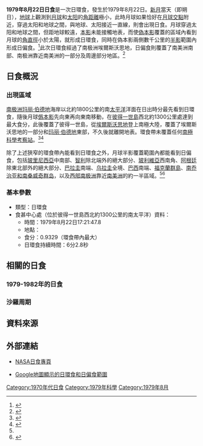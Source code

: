 {{NoteTA
|1=zh-cn:南乔治亚和南桑威奇; zh-tw:南喬治亞與南三明治; zh-hk:南佐治亞與南桑威奇
}}
{{Infobox solar eclipse
|year             = 1979
|month            = 8
|day              = 22
|map              = SE1979Aug22A.png
|map_size         = 300px
|map_caption      = 1979年8月22日日環食路徑圖
|nature           = 日環食
|gamma            = -0.9632
|magnitude        = 0.9329
|saros            = 125
|saros_sequence   = 52
|saros_total      = 73
|duration         = 362.8秒（6分2.8秒）
|location         = [[彼得一世島|彼得一世島]]西北約1300公里的南[[太平洋|太平洋]]
|coords           = {{coord|59|34.0|S|108|30.6|W}}
|max_width        = {{convert|951.9|km}}
|start_partial    = 
|start_total      = 
|start_central    = 
|greatest_eclipse = 17:21:47.8
|end_central      = 
|end_total        = 
|end_partial      = 
|hour             = 17
|minute           = 21
|second           = 47.8
|durations        = 
}}
'''1979年8月22日日食'''是一次日環食，發生於1979年8月22日。[[新月|新月]]當天（即朔日），[[地球|地球]]上觀測到[[月球|月球]]和[[太阳|太阳]]的[[角距離|角距離]]極小，此時月球如果恰好在[[月球交點|月球交點]]附近，穿過太阳和地球之間，與地球、太阳接近一直線，則會出現日食。月球穿過太阳和地球之間，但距地球較遠，[[本影|本影]]未能接觸地表，而使[[偽本影|偽本影]]覆蓋的區域內看到月球的[[角直徑|角直徑]]小於太陽，就形成日環食，同時在偽本影兩側數千公里的[[半影|半影]]範圍內形成日偏食。<ref name="astron">{{cite web|author=樊忠玉|title=日（月）食|url=http://www.astron.ac.cn/bencandy-51-1630-1.htm|publisher=中国天文科普网|accessdate=2016-03-10|archive-date=2014-09-17|archive-url=https://web.archive.org/web/20140917080048/http://www.astron.ac.cn/bencandy-51-1630-1.htm|dead-url=no}}</ref>此次日環食經過了南极洲埃爾斯沃思地，日偏食則覆蓋了南美洲南部、南极洲靠近南美洲的一部分及周邊部分地區。<ref name="NASAGIF">{{cite web|author=Fred Espenak|title=Annular Solar Eclipse of 1979 Aug 22|url=http://eclipse.gsfc.nasa.gov/SEplot/SEplot1951/SE1979Aug22A.GIF|publisher=NASA Eclipse Web Site|accessdate=2016-03-10|archive-date=2020-10-21|archive-url=https://web.archive.org/web/20201021052756/https://eclipse.gsfc.nasa.gov/SEplot/SEplot1951/SE1979Aug22A.GIF|dead-url=no}}{{en}}</ref>

== 日食概況 ==
=== 出現區域 ===
[[南极洲|南极洲]][[玛丽·伯德地|玛丽·伯德地]]海岸以北約1800公里的南[[太平洋|太平洋]]洋面在日出時分最先看到日環食，隨後月球[[僞本影|僞本影]]先向東再向東南移動，在[[彼得一世島|彼得一世島]]西北約1300公里處達到最大食分，此後覆蓋了彼得一世島，從[[埃爾斯沃思地|埃爾斯沃思地]]登上南極大陸，覆蓋了埃爾斯沃思地的一部分和[[玛丽·伯德地|玛丽·伯德地]]東部，不久後就離開地表。環食帶未覆蓋任何[[南極科學考察站|南極科學考察站]]。<ref>{{cite web|author=Fred Espenak|title=Annular Solar Eclipse of 1979 Aug 22 - Google Maps and Solar Eclipse Paths|url=http://eclipse.gsfc.nasa.gov/SEgoogle/SEgoogle1951/SE1979Aug22Agoogle.html|publisher=NASA Eclipse Web Site|accessdate=2016-03-10|archive-date=2020-10-23|archive-url=https://web.archive.org/web/20201023181956/https://eclipse.gsfc.nasa.gov/SEgoogle/SEgoogle1951/SE1979Aug22Agoogle.html|dead-url=no}}{{en}}</ref><ref>{{cite web|author=Xavier M. Jubier|title=Eclipse Annulaire de Soleil du 22 août 1979 - Cartographie Interactive Google (1979 August 22 Annular Solar Eclipse - Interactive Google Map)|url=http://xjubier.free.fr/site_pages/solar_eclipses/xSE_GoogleMap3.php?Ecl=+19790822|accessdate=2016-03-10|archive-date=2019-06-03|archive-url=https://web.archive.org/web/20190603175027/http://xjubier.free.fr/site_pages/solar_eclipses/xSE_GoogleMap3.php?Ecl=+19790822|dead-url=no}}{{fr}}{{en}}</ref>

除了上述狹窄的環食帶內能看到日環食之外，月球半影覆蓋範圍內都能看到日偏食，包括[[玻里尼西亞|玻里尼西亞]]中南部、[[智利|智利]]除北端外的絕大部分、[[玻利維亞|玻利維亞]]西南角、[[阿根廷|阿根廷]]除東北部外的絕大部分、[[巴拉圭|巴拉圭]]南端、[[乌拉圭|乌拉圭]]全境、[[巴西|巴西]]南端、[[福克蘭群島|福克蘭群島]]、[[南乔治亚和南桑威奇群岛|南乔治亚和南桑威奇群岛]]，以及[[西部南极洲|西部南极洲]]靠近[[南美洲|南美洲]]的約一半區域。<ref name="NASAGIF"/><ref>{{cite web|author=Fred Espenak|title=Catalog of Solar Eclipses (1901 to 2000)|url=http://eclipse.gsfc.nasa.gov/SEcat5/SE1901-2000.html|publisher=NASA Eclipse Web Site|accessdate=2016-03-10|archive-date=2008-08-29|archive-url=https://web.archive.org/web/20080829151131/http://eclipse.gsfc.nasa.gov/SEcat5/SE1901-2000.html|dead-url=no}}{{en}}</ref>

=== 基本參數 ===
{{NoteUTC}}
* 類型：日環食
* 食甚中心處（位於彼得一世島西北約1300公里的南太平洋）資料：
** 時間：1979年8月22日17:21:47.8
** 地點：{{coord|59|34.0|S|108|30.6|W}}
** 食分：0.9329（環食帶內最大）
** 日環食持續時間：6分2.8秒

== 相關的日食 ==
=== 1979-1982年的日食 ===
{{Solar eclipse set 1979-1982}}

=== 沙羅周期 ===
{{Solar Saros series 125}}

== 資料來源 ==
{{reflist}}

== 外部連結 ==
{{日食主題}}
* [http://eclipse.gsfc.nasa.gov/solar.html NASA日食專頁]{{Wayback|url=http://eclipse.gsfc.nasa.gov/solar.html |date=20190108200537 }}{{en}}
{{Solar eclipse NASA reference|1951/SE1979Aug22A}}
* [http://xjubier.free.fr/site_pages/solar_eclipses/xSE_GoogleMap3.php?Ecl=+19790822 Google地圖顯示的日環食和日偏食範圍]{{Wayback|url=http://xjubier.free.fr/site_pages/solar_eclipses/xSE_GoogleMap3.php?Ecl=+19790822 |date=20190603175027 }}{{fr}}{{en}}

{{Solar eclipses
|nature=日環食
|previous=[[1979年2月26日日食|1979年2月26日日食]]|natureprevious=日全食
|previoussamenature=[[1977年4月18日日食|1977年4月18日日食]]
|next=[[1980年2月16日日食|1980年2月16日日食]]|naturenext=日全食
|nextsamenature=[[1980年8月10日日食|1980年8月10日日食]]
}}
{{日食}}

[[Category:1970年代日食|Category:1970年代日食]]
[[Category:1979年科學|Category:1979年科學]]
[[Category:1979年8月|Category:1979年8月]]